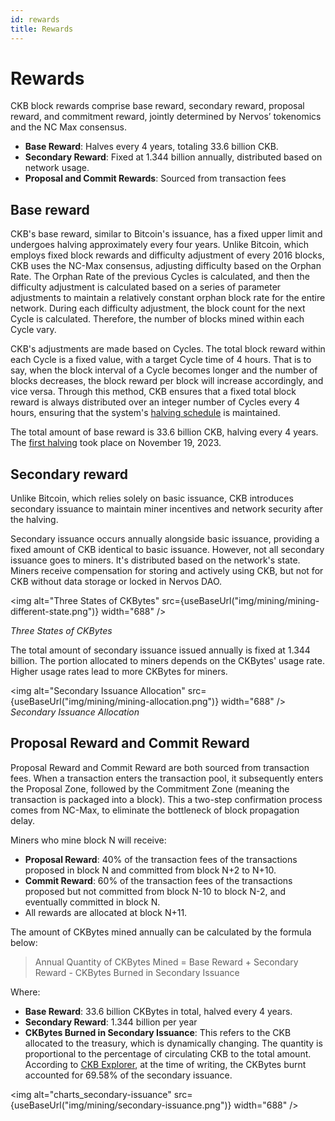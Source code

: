 ```yaml
---
id: rewards
title: Rewards
---
```



# Rewards

CKB block rewards comprise base reward, secondary reward, proposal reward, and commitment reward, jointly determined by Nervos’ tokenomics and the NC Max consensus.

- **Base Reward**: Halves every 4 years, totaling 33.6 billion CKB.
- **Secondary Reward**: Fixed at 1.344 billion annually, distributed based on network usage.
- **Proposal and Commit Rewards**: Sourced from transaction fees

## Base reward

CKB's base reward, similar to Bitcoin's issuance, has a fixed upper limit and undergoes halving approximately every four years. Unlike Bitcoin, which employs fixed block rewards and difficulty adjustment of every 2016 blocks, CKB uses the NC-Max consensus, adjusting difficulty based on the <Tooltip>Orphan Rate</Tooltip>. The Orphan Rate of the previous <Tooltip>Cycles</Tooltip> is calculated, and then the difficulty adjustment is calculated based on a series of parameter adjustments to maintain a relatively constant orphan block rate for the entire network. During each difficulty adjustment, the block count for the next Cycle is calculated. Therefore, the number of blocks mined within each Cycle vary.

CKB's adjustments are made based on Cycles. The total block reward within each Cycle is a fixed value, with a target Cycle time of 4 hours. That is to say, when the block interval of a Cycle becomes longer and the number of blocks decreases, the block reward per block will increase accordingly, and vice versa. Through this method, CKB ensures that a fixed total block reward is always distributed over an integer number of Cycles every 4 hours, ensuring that the system's [halving schedule](https://explorer.nervos.org/halving) is maintained.

The total amount of base reward is 33.6 billion CKB, halving every 4 years. The [first halving](https://www.youtube.com/watch?v=kZ6v0pqv1w4) took place on November 19, 2023.

## Secondary reward

Unlike Bitcoin, which relies solely on basic issuance, CKB introduces secondary issuance to maintain miner incentives and network security after the halving.

Secondary issuance occurs annually alongside basic issuance, providing a fixed amount of CKB identical to basic issuance. However, not all secondary issuance goes to miners. It's distributed based on the network's state. Miners receive compensation for storing and actively using CKB, but not for CKB without data storage or locked in Nervos DAO.

<img
  alt="Three States of CKBytes"
  src={useBaseUrl("img/mining/mining-different-state.png")}
  width="688"
/>

_Three States of CKBytes_

The total amount of secondary issuance issued annually is fixed at 1.344 billion. The portion allocated to miners depends on the CKBytes' usage rate. Higher usage rates lead to more CKBytes for miners.

<img
  alt="Secondary Issuance Allocation"
  src={useBaseUrl("img/mining/mining-allocation.png")}
  width="688"
/>
*Secondary Issuance Allocation*

## Proposal Reward and Commit Reward

Proposal Reward and Commit Reward are both sourced from transaction fees. When a transaction enters the transaction pool, it subsequently enters the Proposal Zone, followed by the Commitment Zone (meaning the transaction is packaged into a block). This a two-step confirmation process comes from NC-Max, to eliminate the bottleneck of block propagation delay.

Miners who mine block N will receive:

- **Proposal Reward**: 40% of the transaction fees of the transactions proposed in block N and committed from block N+2 to N+10.
- **Commit Reward**: 60% of the transaction fees of the transactions proposed but not committed from block N-10 to block N-2, and eventually committed in block N.
- All rewards are allocated at block N+11.

The amount of CKBytes mined annually can be calculated by the formula below:

> Annual Quantity of CKBytes Mined = Base Reward + Secondary Reward - CKBytes Burned in Secondary Issuance

Where:

- **Base Reward**: 33.6 billion CKBytes in total, halved every 4 years.
- **Secondary Reward**: 1.344 billion per year
- **CKBytes Burned in Secondary Issuance**: This refers to the CKB allocated to the treasury, which is dynamically changing. The quantity is proportional to the percentage of circulating CKB to the total amount. According to [CKB Explorer](https://explorer.nervos.org/charts/secondary-issuance), at the time of writing, the CKBytes burnt accounted for 69.58% of the secondary issuance.

<img
  alt="charts_secondary-issuance"
  src={useBaseUrl("img/mining/secondary-issuance.png")}
  width="688"
/>
